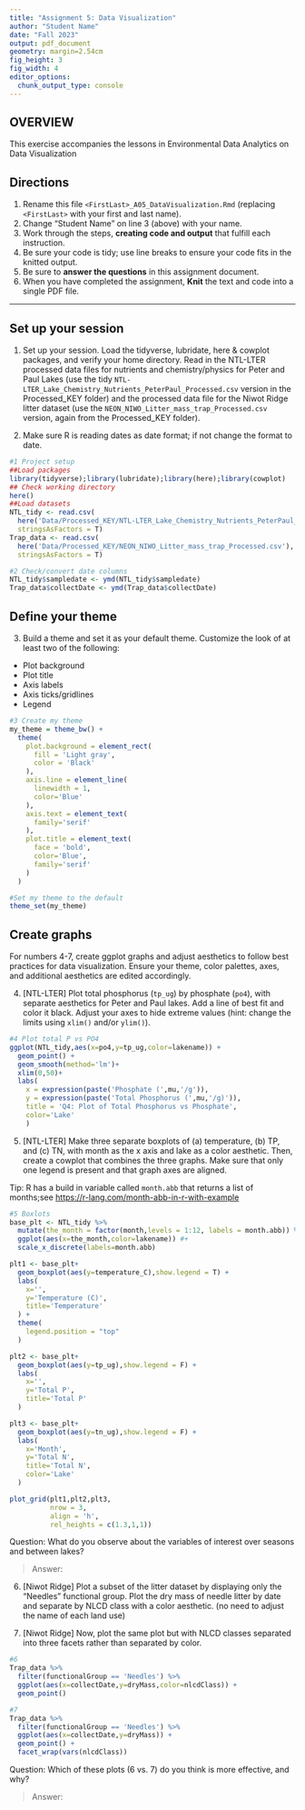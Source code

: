 ---
title: "Assignment 5: Data Visualization"
author: "Student Name"
date: "Fall 2023"
output: pdf_document
geometry: margin=2.54cm
fig_height: 3
fig_width: 4
editor_options: 
  chunk_output_type: console
---

## OVERVIEW

This exercise accompanies the lessons in Environmental Data Analytics on Data Visualization 

## Directions
1.  Rename this file `<FirstLast>_A05_DataVisualization.Rmd` (replacing `<FirstLast>` with your first and last name).
2. Change "Student Name" on line 3 (above) with your name.
3. Work through the steps, **creating code and output** that fulfill each instruction.
4. Be sure your code is tidy; use line breaks to ensure your code fits in the knitted output.
5. Be sure to **answer the questions** in this assignment document.
6. When you have completed the assignment, **Knit** the text and code into a single PDF file.

---

## Set up your session 

1. Set up your session. Load the tidyverse, lubridate, here & cowplot packages, and verify your home directory. Read in the NTL-LTER processed data files for nutrients and chemistry/physics for Peter and Paul Lakes (use the tidy `NTL-LTER_Lake_Chemistry_Nutrients_PeterPaul_Processed.csv` version in the Processed_KEY folder) and the processed data file for the Niwot Ridge litter dataset (use the `NEON_NIWO_Litter_mass_trap_Processed.csv` version, again from the Processed_KEY folder). 

2. Make sure R is reading dates as date format; if not change the format to date.

```{r initialize project}
#1 Project setup
##Load packages
library(tidyverse);library(lubridate);library(here);library(cowplot)
## Check working directory
here()
##Load datasets
NTL_tidy <- read.csv(
  here('Data/Processed_KEY/NTL-LTER_Lake_Chemistry_Nutrients_PeterPaul_Processed.csv'),
  stringsAsFactors = T)
Trap_data <- read.csv(
  here('Data/Processed_KEY/NEON_NIWO_Litter_mass_trap_Processed.csv'),
  stringsAsFactors = T)

#2 Check/convert date columns
NTL_tidy$sampledate <- ymd(NTL_tidy$sampledate)
Trap_data$collectDate <- ymd(Trap_data$collectDate)

```
## Define your theme
3. Build a theme and set it as your default theme. Customize the look of at least two of the following: 
 * Plot background
 * Plot title
 * Axis labels
 * Axis ticks/gridlines
 * Legend

```{r build plot theme}
#3 Create my theme
my_theme = theme_bw() + 
  theme(
    plot.background = element_rect(
      fill = 'Light gray',
      color = 'Black'
    ),
    axis.line = element_line(
      linewidth = 1,
      color='Blue'
    ),
    axis.text = element_text(
      family='serif'
    ),
    plot.title = element_text(
      face = 'bold',
      color='Blue',
      family='serif'
    )
  )

#Set my theme to the default
theme_set(my_theme)

```

## Create graphs
For numbers 4-7, create ggplot graphs and adjust aesthetics to follow best practices for data visualization. Ensure your theme, color palettes, axes, and additional aesthetics are edited accordingly.

4. [NTL-LTER] Plot total phosphorus (`tp_ug`) by phosphate (`po4`), with separate aesthetics for Peter and Paul lakes. Add a line of best fit and color it black. Adjust your axes to hide extreme values (hint: change the limits using `xlim()` and/or `ylim()`).

```{r plot total P vs PO4}
#4 Plot total P vs PO4
ggplot(NTL_tidy,aes(x=po4,y=tp_ug,color=lakename)) + 
  geom_point() + 
  geom_smooth(method='lm')+
  xlim(0,50)+
  labs(
    x = expression(paste('Phosphate (',mu,'/g')),
    y = expression(paste('Total Phosphorus (',mu,'/g)')),
    title = 'Q4: Plot of Total Phosphorus vs Phosphate',
    color='Lake'
    ) 

```


5. [NTL-LTER] Make three separate boxplots of (a) temperature, (b) TP, and (c) TN, with month as the x axis and lake as a color aesthetic. Then, create a cowplot that combines the three graphs. Make sure that only one legend is present and that graph axes are aligned. 

Tip: R has a build in variable called `month.abb` that returns a list of months;see <https://r-lang.com/month-abb-in-r-with-example>

```{r Create boxplots}
#5 Boxlots
base_plt <- NTL_tidy %>% 
  mutate(the_month = factor(month,levels = 1:12, labels = month.abb)) %>% 
  ggplot(aes(x=the_month,color=lakename)) #+
  scale_x_discrete(labels=month.abb) 

plt1 <- base_plt+
  geom_boxplot(aes(y=temperature_C),show.legend = T) +
  labs(
    x='',
    y='Temperature (C)',
    title='Temperature'
  ) + 
  theme(
    legend.position = "top"
  )

plt2 <- base_plt+
  geom_boxplot(aes(y=tp_ug),show.legend = F) +
  labs(
    x='',
    y='Total P',
    title='Total P'
  )

plt3 <- base_plt+
  geom_boxplot(aes(y=tn_ug),show.legend = F) +
  labs(
    x='Month',
    y='Total N',
    title='Total N',
    color='Lake'
  ) 

plot_grid(plt1,plt2,plt3,
          nrow = 3, 
          align = 'h', 
          rel_heights = c(1.3,1,1))

```

Question: What do you observe about the variables of interest over seasons and between lakes? 

> Answer: 

6. [Niwot Ridge] Plot a subset of the litter dataset by displaying only the "Needles" functional group. Plot the dry mass of needle litter by date and separate by NLCD class with a color aesthetic. (no need to adjust the name of each land use)

7. [Niwot Ridge] Now, plot the same plot but with NLCD classes separated into three facets rather than separated by color. 

```{r Plot litter}
#6
Trap_data %>% 
  filter(functionalGroup == 'Needles') %>% 
  ggplot(aes(x=collectDate,y=dryMass,color=nlcdClass)) + 
  geom_point() 

#7
Trap_data %>% 
  filter(functionalGroup == 'Needles') %>% 
  ggplot(aes(x=collectDate,y=dryMass)) + 
  geom_point() +
  facet_wrap(vars(nlcdClass))

```
Question: Which of these plots (6 vs. 7) do you think is more effective, and why? 

> Answer: